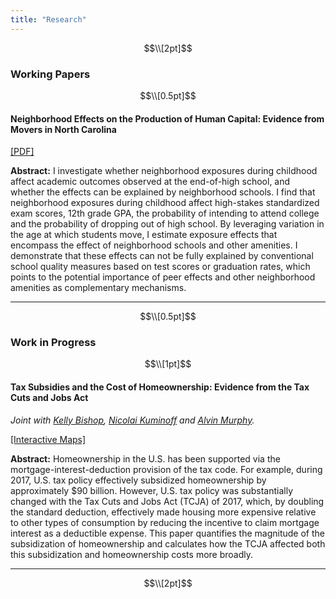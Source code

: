 ```yaml
---
title: "Research"
---
```


$$\\[2pt]$$

### Working Papers

$$\\[0.5pt]$$

#### Neighborhood Effects on the Production of Human Capital: Evidence from Movers in North Carolina
[[PDF]](content/dowling_NCneighborhoods.pdf)

**Abstract:** I investigate whether neighborhood exposures during childhood affect academic outcomes observed at the end-of-high school, and whether the effects can be explained by neighborhood schools. I find that neighborhood exposures during childhood affect high-stakes standardized exam scores, 12th grade GPA, the probability of intending to attend college and the probability of dropping out of high school. By leveraging variation in the age at which students move, I estimate exposure effects that encompass the effect of neighborhood schools and other amenities. I demonstrate that these effects can not be fully explained by conventional school quality measures based on test scores or graduation rates, which points to the potential importance of peer effects and other neighborhood amenities as complementary mechanisms. 

***

$$\\[0.5pt]$$

### Work in Progress

$$\\[1pt]$$

#### Tax Subsidies and the Cost of Homeownership: Evidence from the Tax Cuts and Jobs Act
*Joint with [Kelly Bishop](http://www.public.asu.edu/~kcbisho2/), [Nicolai Kuminoff](http://www.public.asu.edu/~nkuminof/) and [Alvin Murphy](http://www.public.asu.edu/~amurph10/).*

[[Interactive Maps]](bdkm.html)

**Abstract:** Homeownership in the U.S. has been supported via the mortgage-interest-deduction provision of the tax code. For example, during 2017, U.S. tax policy effectively subsidized homeownership by approximately $90 billion. However, U.S. tax policy was substantially changed with the Tax Cuts and Jobs Act (TCJA) of 2017, which, by doubling the standard deduction, effectively made housing more expensive relative to other types of consumption by reducing the incentive to claim mortgage interest as a deductible expense. This paper quantifies the magnitude of the subsidization of homeownership and calculates how the TCJA affected both this subsidization and homeownership costs more broadly.

***

$$\\[2pt]$$
